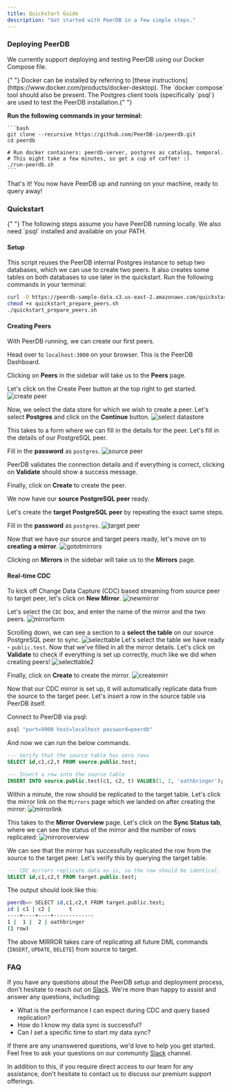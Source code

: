 ```yaml
---
title: Quickstart Guide
description: "Get started with PeerDB in a few simple steps."
---
```


### Deploying PeerDB

We currently support deploying and testing PeerDB using our Docker Compose file.

<Info>
  {" "}
  Docker can be installed by referring to [these instructions](https://www.docker.com/products/docker-desktop).
  The `docker compose` tool should also be present. The Postgres client tools (specifically
  `psql`) are used to test the PeerDB installation.{" "}
</Info>

**Run the following commands in your terminal:**

    ```bash
    git clone --recursive https://github.com/PeerDB-io/peerdb.git
    cd peerdb

    # Run docker containers: peerdb-server, postgres as catalog, temporal.
    # This might take a few minutes, so get a cup of coffee! :)
    ./run-peerdb.sh
    ```

That's it! You now have PeerDB up and running on your machine, ready to query away!

### Quickstart

<Info>
  {" "}
  The following steps assume you have PeerDB running locally. We also need `psql` installed and available on your
  PATH.
</Info>

#### Setup

This script reuses the PeerDB internal Postgres instance to setup two databases, which we can use to create two peers. It also creates some tables on both databases to use later in the quickstart. Run the following commands in your terminal:

```bash
curl -O https://peerdb-sample-data.s3.us-east-2.amazonaws.com/quickstart_prepare_peers.sh
chmod +x quickstart_prepare_peers.sh
./quickstart_prepare_peers.sh
```

#### Creating Peers

With PeerDB running, we can create our first peers.

Head over to `localhost:3000` on your browser. This is the PeerDB Dashboard.

Clicking on **Peers** in the sidebar will take us to the **Peers** page.

Let's click on the Create Peer button at the top right to get started.
![create peer](../images/ui-quickstart/createpeerbutton.png)

Now, we select the data store for which we wish to create a peer. Let's select **Postgres** and click on the **Continue** button.
![select datastore](../images/ui-quickstart/selectpg.png)

This takes to a form where we can fill in the details for the peer. Let's fill in the details of our PostgreSQL peer.

Fill in the **password** as `postgres`.
![source peer](../images/ui-quickstart/createpg1.png)

PeerDB validates the connection details and if everything is correct, clicking on **Validate** should show a success message.

Finally, click on **Create** to create the peer.

We now have our **source PostgreSQL peer** ready.

Let's create the **target PostgreSQL peer** by repeating the exact same steps.

Fill in the **password** as `postgres`.
![target peer](../images/ui-quickstart/createpg2.png)

Now that we have our source and target peers ready, let's move on to **creating a mirror**.
![gototmirrors](../images/ui-quickstart/peersdone.png)

Clicking on **Mirrors** in the sidebar will take us to the **Mirrors** page.


#### Real-time CDC

To kick off Change Data Capture (CDC) based streaming from source peer to target peer, let's click on **New Mirror**.
![newmirror](../images/ui-quickstart/newmirrorbutton.png)

Let's select the `CDC` box, and enter the name of the mirror and the two peers.
![mirrorform](../images/ui-quickstart/mirrorpage.png)

Scrolling down, we can see a section to a **select the table** on our source PostgreSQL peer to sync.
![selecttable](../images/ui-quickstart/tablemapping.png)
Let's select the table we have ready - `public.test`.
Now that we've filled in all the mirror details.
Let's click on **Validate** to check if everything is set up correctly, much like we did when creating peers!
![selecttable2](../images/ui-quickstart/validatemirr.png)

Finally, click on **Create** to create the mirror.
![createmirr](../images/ui-quickstart/createmirr.png)

Now that our CDC mirror is set up, it will automatically replicate data from the source to the target peer. Let's insert a row in the source table via PeerDB itself.

Connect to PeerDB via psql:

```bash
psql "port=9900 host=localhost password=peerdb"
```
And now we can run the below commands.
```sql
--- Verify that the source table has zero rows
SELECT id,c1,c2,t FROM source.public.test;
```

```sql
--- Insert a row into the source table
INSERT INTO source.public.test(c1, c2, t) VALUES(1, 2, 'oathbringer');
```

Within a minute, the row should be replicated to the target table. Let's click the mirror link on the `Mirrors` page which we landed on after creating the mirror:
![mirrorlink](../images/ui-quickstart/mirrorlink.png)

This takes to the **Mirror Overview** page. Let's click on the **Sync Status tab**, where we can see the status of the mirror and the number of rows replicated:
![mirroroverview](../images/ui-quickstart/mirrorresults.png)

We can see that the mirror has successfully replicated the row from the source to the target peer. Let's verify this by querying the target table.

```sql
--- CDC mirrors replicate data as-is, so the row should be identical.
SELECT id,c1,c2,t FROM target.public.test;
```
The output should look like this:

```bash
peerdb=> SELECT id,c1,c2,t FROM target.public.test;
id | c1 | c2 |      t
----+----+----+-------------
1 |  1 |  2 | oathbringer
(1 row)
```

The above MIRROR takes care of replicating all future DML commands (`INSERT`, `UPDATE`, `DELETE`) from source to target.

### FAQ

If you have any questions about the PeerDB setup and deployment process, don't hesitate to reach out on [Slack](https://slack.peerdb.io). We're more than happy to assist and answer any questions, including:

- What is the performance I can expect during CDC and query based replication?
- How do I know my data sync is successful?
- Can I set a specific time to start my data sync?

If there are any unanswered questions, we'd love to help you get started. Feel free to ask your questions on our community [Slack](https://slack.peerdb.io) channel.

In addition to this, if you require direct access to our team for any assistance, don't hesitate to contact us to discuss our premium support offerings.
